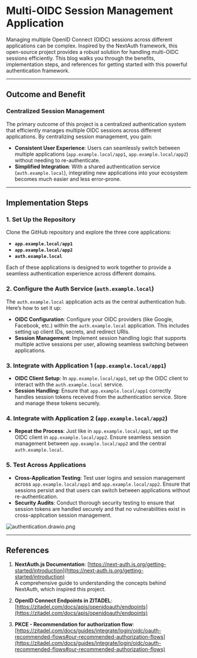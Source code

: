 # Multi-OIDC Session Management  Application

Managing multiple OpenID Connect (OIDC) sessions across different applications can be complex. Inspired by the NextAuth framework, this open-source project provides a robust solution for handling multi-OIDC sessions efficiently. This blog walks you through the benefits, implementation steps, and references for getting started with this powerful authentication framework.

---

## Outcome and Benefit

### Centralized Session Management
The primary outcome of this project is a centralized authentication system that efficiently manages multiple OIDC sessions across different applications. By centralizing session management, you gain:

- **Consistent User Experience**: Users can seamlessly switch between multiple applications (`app.example.local/app1`, `app.example.local/app2`) without needing to re-authenticate.
- **Simplified Integration**: With a shared authentication service (`auth.example.local`), integrating new applications into your ecosystem becomes much easier and less error-prone.

---

## Implementation Steps

### 1. Set Up the Repository
Clone the GitHub repository and explore the three core applications:

- **`app.example.local/app1`**
- **`app.example.local/app2`**
- **`auth.example.local`**

Each of these applications is designed to work together to provide a seamless authentication experience across different domains.

### 2. Configure the Auth Service (`auth.example.local`)
The `auth.example.local` application acts as the central authentication hub. Here’s how to set it up:

- **OIDC Configuration**: Configure your OIDC providers (like Google, Facebook, etc.) within the `auth.example.local` application. This includes setting up client IDs, secrets, and redirect URIs.
- **Session Management**: Implement session handling logic that supports multiple active sessions per user, allowing seamless switching between applications.

### 3. Integrate with Application 1 (`app.example.local/app1`)

- **OIDC Client Setup**: In `app.example.local/app1`, set up the OIDC client to interact with the `auth.example.local` service.
- **Session Handling**: Ensure that `app.example.local/app1` correctly handles session tokens received from the authentication service. Store and manage these tokens securely.

### 4. Integrate with Application 2 (`app.example.local/app2`)

- **Repeat the Process**: Just like in `app.example.local/app1`, set up the OIDC client in `app.example.local/app2`. Ensure seamless session management between `app.example.local/app2` and the central `auth.example.local`.

### 5. Test Across Applications

- **Cross-Application Testing**: Test user logins and session management across `app.example.local/app1` and `app.example.local/app2`. Ensure that sessions persist and that users can switch between applications without re-authentication.
- **Security Audits**: Conduct thorough security testing to ensure that session tokens are handled securely and that no vulnerabilities exist in cross-application session management.

![authentication.drawio.png](authentication.drawio.png)

---

## References

1. **NextAuth.js Documentation**: [https://next-auth.js.org/getting-started/introduction](https://next-auth.js.org/getting-started/introduction)  
   A comprehensive guide to understanding the concepts behind NextAuth, which inspired this project.

2. **OpenID Connect Endpoints in ZITADEL**: [https://zitadel.com/docs/apis/openidoauth/endpoints](https://zitadel.com/docs/apis/openidoauth/endpoints)

3. **PKCE - Recommendation for authorization flow**: [https://zitadel.com/docs/guides/integrate/login/oidc/oauth-recommended-flows#our-recommended-authorization-flows](https://zitadel.com/docs/guides/integrate/login/oidc/oauth-recommended-flows#our-recommended-authorization-flows)